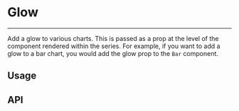 
<Meta title="Docs/Utils/Glow" />

# Glow

---

Add a glow to various charts. This is passed as a prop at the level of the component rendered within the series.
For example, if you want to add a glow to a bar chart, you would add the glow prop to the `Bar` component.

## Usage

<Canvas of={GlowStories.BarGlow} /> 
<Canvas of={GlowStories.ScatterGlow} />
<Canvas of={GlowStories.BubbleGlow} />

## API

```ts
interface Glow {
  /**
   * The color of the glow.
   */
  color?: string;

  /**
   * The x offset of the glow.
   */
  x?: number;

  /**
   * The y offset of the glow.
   */
  y?: number;

  /**
   * The blur radius of the glow.
   */
  blur?: number;
}
```